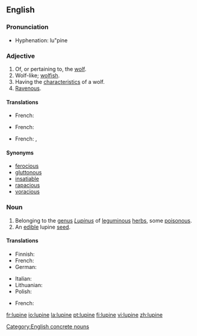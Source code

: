 ==English==

===Pronunciation===
*Hyphenation: lu"pine

===Adjective===
{{en-adj}}

# Of, or pertaining to, the [[wolf]].
# Wolf-like; [[wolfish]].
# Having the [[characteristic]]s of a wolf.
# [[ravenous|Ravenous]].

====Translations====
{{trans-top|wolf-like}}
* French: {{t+|fr|lupin}}
{{trans-mid}}
{{trans-bottom}}

{{trans-top|having the characteristics of a wolf}}
* French: {{t+|fr|lupin}}
{{trans-mid}}
{{trans-bottom}}

{{trans-top|ravenous}}
* French: {{t+|fr|lupin}}, {{t+|fr|vorace}}
{{trans-mid}}
{{trans-bottom}}

====Synonyms====
*[[ferocious]]
*[[gluttonous]]
*[[insatiable]]
*[[rapacious]]
*[[voracious]]

===Noun===
{{en-noun}}

# Belonging to the [[genus]] ''[[Lupinus]]'' of [[leguminous]] [[herb]]s, some [[poisonous]].
# An [[edible]] lupine [[seed]].

====Translations====
{{trans-top|plant of genus Lupinus}}
* Finnish: {{t-|fi|lupiini}}
* French: {{t+|fr|lupin|m}}
* German: {{t-|de|Lupine|f}}
{{trans-mid}}
* Italian: {{t-|it|lupino|m}}
* Lithuanian: {{t-|lt|lubinas|xs=Lithuanian}}
* Polish: {{t-|pl|łubin|m}}
{{trans-bottom}}

{{trans-top|an edible lupine seed}}
* French: {{t+|fr|lupin}}
{{trans-mid}}
{{trans-bottom}}

[[Category:English concrete nouns]]

[[fr:lupine]]
[[io:lupine]]
[[la:lupine]]
[[pt:lupine]]
[[fi:lupine]]
[[vi:lupine]]
[[zh:lupine]]